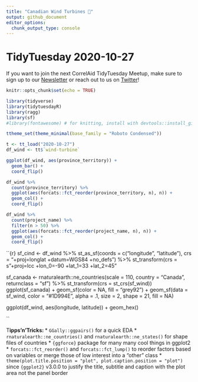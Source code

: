 ```yaml
---
title: "Canadian Wind Turbines 💨"
output: github_document
editor_options: 
  chunk_output_type: console
---
```


# TidyTuesday 2020-10-27

If you want to join the next CorrelAid TidyTuesday Meetup, make sure to sign up to our [Newsletter](https://correlaid.us12.list-manage.com/subscribe?u=b294bf2834adf5d89bdd2dd5a&id=915f3f3eff) or reach out to us on [Twitter](https://twitter.com/CorrelAid)!

```r
knitr::opts_chunk$set(echo = TRUE)

```

```r
library(tidyverse)
library(tidytuesdayR)
library(ragg)
library(sf)
#library(fontawesome) # for knitting, install with devtools::install_github("rstudio/fontawesome")

ttheme_set(theme_minimal(base_family = "Roboto Condensed"))

t <- tt_load("2020-10-27")
df_wind <- tt$`wind-turbine`
```

```r
ggplot(df_wind, aes(province_territory)) +
  geom_bar() +
  coord_flip()

df_wind %>% 
  count(province_territory) %>% 
  ggplot(aes(forcats::fct_reorder(province_territory, n), n)) +
  geom_col() +
  coord_flip()

df_wind %>% 
  count(project_name) %>% 
  filter(n > 50) %>% 
  ggplot(aes(forcats::fct_reorder(project_name, n), n)) +
  geom_col() +
  coord_flip()
```


``{r}
sf_cind <- 
  df_wind %>% 
  st_as_sf(coords = c("longitude", "latitude"), 
           crs = "+proj=longlat +datum=WGS84 +no_defs") %>% 
  st_transform(crs = s"+proj=lcc +lon_0=-90 +lat_1=33 +lat_2=45"


sf_canada <-
  rnaturalearth::ne_countries(scale = 110, country = "Canada", 
                              returnclass = "sf") %>% 
  st_transform(crs = st_crs(sf_wind))
ggplot(sf_canada) +
  geom_sf(color = NA, fill = "grey92") +
  geom_sf(data = sf_wind, color = "#1D994E", alpha = .1, 
          size = 2, shape = 21, fill = NA)

ggplot(df_wind, aes(longitude, latitude)) +
  geom_hex()

``

T**ipps'n'Tricks:
**
* `GGally::ggpairs()` for a quick EDA
* `rnaturalearth::ne_countries()` and `rnaturalearth::ne_states()` for shape files of countries
* `{ggforce}` package for many many cool things in ggplot2
* `forcats::fct_reorder()` and `forcats::fct_lump()` to reorder factors based on variables or merge those of low interest into a "other" class
* `theme(plot.title.position = "plot", plot.caption.position = "plot")` since `{ggplot2}` v3.0.0 to justify the title, subtitle and caption with the plot area not the panel border